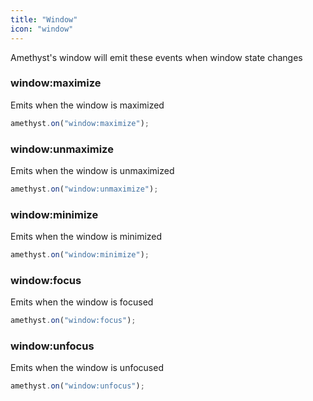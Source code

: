 ```yaml
---
title: "Window"
icon: "window"
---
```


Amethyst's window will emit these events when window state changes

### window:maximize

Emits when the window is maximized

```ts
amethyst.on("window:maximize");
```

### window:unmaximize

Emits when the window is unmaximized

```ts
amethyst.on("window:unmaximize");
```

### window:minimize

Emits when the window is minimized

```ts
amethyst.on("window:minimize");
```

### window:focus

Emits when the window is focused

```ts
amethyst.on("window:focus");
```

### window:unfocus

Emits when the window is unfocused

```ts
amethyst.on("window:unfocus");
```